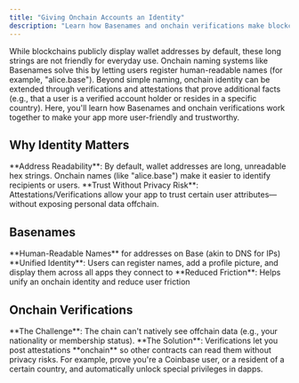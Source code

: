 ```yaml
---
title: "Giving Onchain Accounts an Identity"
description: "Learn how Basenames and onchain verifications make blockchain addresses human-readable and trustworthy, improving user experience and app functionality."
---
```


While blockchains publicly display wallet addresses by default, these long strings are not friendly for everyday use. Onchain naming systems like Basenames solve this by letting users register human-readable names (for example, "alice.base"). Beyond simple naming, onchain identity can be extended through verifications and attestations that prove additional facts (e.g., that a user is a verified account holder or resides in a specific country). Here, you'll learn how Basenames and onchain verifications work together to make your app more user-friendly and trustworthy.

## Why Identity Matters

<Info>
**Address Readability**: By default, wallet addresses are long, unreadable hex strings. Onchain names (like "alice.base") make it easier to identify recipients or users.
</Info>

<Tip>
**Trust Without Privacy Risk**: Attestations/Verifications allow your app to trust certain user attributes—without exposing personal data offchain.
</Tip>

## Basenames

<Check>
**Human-Readable Names** for addresses on Base (akin to DNS for IPs)
</Check>

<Check>
**Unified Identity**: Users can register names, add a profile picture, and display them across all apps they connect to
</Check>

<Check>
**Reduced Friction**: Helps unify an onchain identity and reduce user friction
</Check>

## Onchain Verifications

<Info>
**The Challenge**: The chain can't natively see offchain data (e.g., your nationality or membership status).
</Info>

<Tip>
**The Solution**: Verifications let you post attestations **onchain** so other contracts can read them without privacy risks. For example, prove you're a Coinbase user, or a resident of a certain country, and automatically unlock special privileges in dapps.
</Tip>

